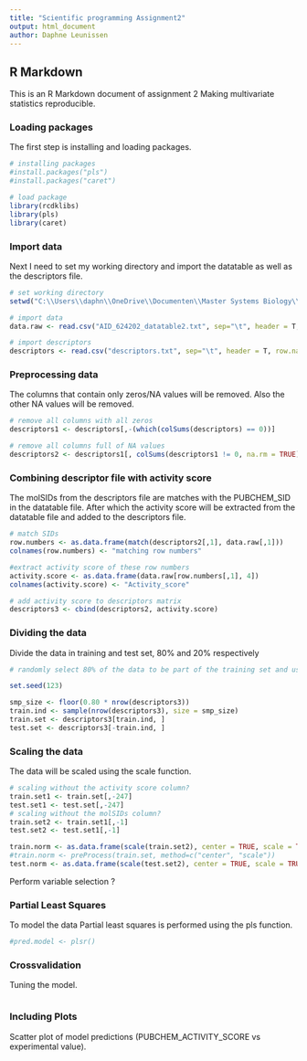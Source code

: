 ```yaml
---
title: "Scientific programming Assignment2"
output: html_document
author: Daphne Leunissen
---
```

## R Markdown

This is an R Markdown document of assignment 2 Making multivariate statistics reproducible. 

### Loading packages
The first step is installing and loading packages. 
``` r

# installing packages
#install.packages("pls")
#install.packages("caret")

# load package
library(rcdklibs)
library(pls)
library(caret)

```

### Import data
Next I need to set my working directory and import the datatable as well as the descriptors file.
```r

# set working directory
setwd("C:\\Users\\daphn\\OneDrive\\Documenten\\Master Systems Biology\\Scientific programming\\assignment2\\")

# import data
data.raw <- read.csv("AID_624202_datatable2.txt", sep="\t", header = T, row.names = 1)

# import descriptors
descriptors <- read.csv("descriptors.txt", sep="\t", header = T, row.names = 1)

```

### Preprocessing data
The columns that contain only zeros/NA values will be removed. Also the other NA values will be removed.
``` r

# remove all columns with all zeros
descriptors1 <- descriptors[,-(which(colSums(descriptors) == 0))] 

# remove all columns full of NA values
descriptors2 <- descriptors1[, colSums(descriptors1 != 0, na.rm = TRUE) > 0]

```

### Combining descriptor file with activity score
The molSIDs from the descriptors file are matches with the PUBCHEM_SID in the datatable file. After which the activity score will be extracted from the datatable file and added to the descriptors file. 
``` r
# match SIDs
row.numbers <- as.data.frame(match(descriptors2[,1], data.raw[,1]))
colnames(row.numbers) <- "matching row numbers"

#extract activity score of these row numbers
activity.score <- as.data.frame(data.raw[row.numbers[,1], 4])
colnames(activity.score) <- "Activity_score"

# add activity score to descriptors matrix
descriptors3 <- cbind(descriptors2, activity.score)

``` 

### Dividing the data
Divide the data in training and test set, 80% and 20% respectively  
``` r
# randomly select 80% of the data to be part of the training set and use the rest of the sample for the test set

set.seed(123)

smp_size <- floor(0.80 * nrow(descriptors3))
train.ind <- sample(nrow(descriptors3), size = smp_size)
train.set <- descriptors3[train.ind, ]
test.set <- descriptors3[-train.ind, ]

``` 

### Scaling the data
The data will be scaled using the scale function.
``` r
# scaling without the activity score column?
train.set1 <- train.set[,-247]
test.set1 <- test.set[,-247]
# scaling without the molSIDs column?
train.set2 <- train.set1[,-1]
test.set2 <- test.set1[,-1]

train.norm <- as.data.frame(scale(train.set2), center = TRUE, scale = TRUE)
#train.norm <- preProcess(train.set, method=c("center", "scale"))
test.norm <- as.data.frame(scale(test.set2), center = TRUE, scale = TRUE)

``` 

Perform variable selection ?

### Partial Least Squares
To model the data Partial least squares is performed using the pls function.
``` r

#pred.model <- plsr()

``` 

### Crossvalidation
Tuning the model. 
``` r


``` 

### Including Plots
Scatter plot of model predictions (PUBCHEM_ACTIVITY_SCORE vs experimental value).
